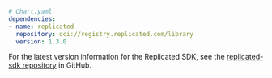 ```yaml
# Chart.yaml
dependencies:
- name: replicated
  repository: oci://registry.replicated.com/library
  version: 1.3.0
```

For the latest version information for the Replicated SDK, see the [replicated-sdk repository](https://github.com/replicatedhq/replicated-sdk/releases) in GitHub.
